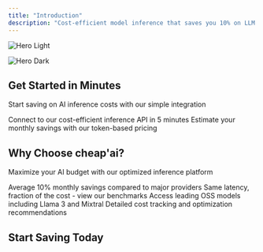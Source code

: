 ```yaml
---
title: "Introduction"
description: "Cost-efficient model inference that saves you 10% on LLM costs monthly"
---
```


<img
  className="block dark:hidden"
  src="/images/hero-light.png"
  alt="Hero Light"
/>

<img
  className="hidden dark:block"
  src="/images/hero-dark.png"
  alt="Hero Dark"
/>

## Get Started in Minutes

Start saving on AI inference costs with our simple integration

<CardGroup cols="2">
  <Card title="API Integration" icon="bolt" href="/docs/getting-started">
    Connect to our cost-efficient inference API in 5 minutes
  </Card>
  <Card title="Cost Calculator" icon="calculator" href="/docs/pricing">
    Estimate your monthly savings with our token-based pricing
  </Card>
</CardGroup>

## Why Choose cheap'ai?

Maximize your AI budget with our optimized inference platform

<CardGroup cols="2">
  <Card title="Cost Leadership" icon="money-bill-wave" href="/docs/pricing">
    Average 10% monthly savings compared to major providers
  </Card>
  <Card title="Performance Metrics" icon="gauge-high" href="/docs/benchmarks">
    Same latency, fraction of the cost - view our benchmarks
  </Card>
  <Card title="Model Variety" icon="shapes" href="/docs/models">
    Access leading OSS models including Llama 3 and Mixtral
  </Card>
  <Card title="Usage Analytics" icon="chart-line" href="/docs/analytics">
    Detailed cost tracking and optimization recommendations
  </Card>
</CardGroup>

## Start Saving Today